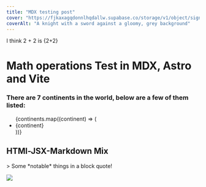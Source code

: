 ---
title: "MDX testing post"
cover: "https://fjkaxagqdonnlhqdallw.supabase.co/storage/v1/object/sign/images/darnc.jpg?token=eyJhbGciOiJIUzI1NiIsInR5cCI6IkpXVCJ9.eyJ1cmwiOiJpbWFnZXMvZGFybmMuanBnIiwiaWF0IjoxNjkyMjI0NTA2LCJleHAiOjE3MjM3NjA1MDZ9._OQSbY_IM8OVCptblSTT-YVxy0dL8xpsOStWsu82do4&t=2023-08-16T22%3A21%3A45.524Z"
coverAlt: "A knight with a sword against a gloomy, grey background"
---

I think 2 + 2 is {2+2}

# Math operations Test in MDX, Astro and Vite

### There are 7 continents in the world, below are a few of them listed:

<ul>
  {continents.map((continent) => (
    <li>{continent}</li>
  ))}
</ul>

## HTMl-JSX-Markdown Mix

<div>
  > Some *notable* things in a block quote!
</div>

<img src="https://fjkaxagqdonnlhqdallw.supabase.co/storage/v1/object/sign/images/darnc.jpg?token=eyJhbGciOiJIUzI1NiIsInR5cCI6IkpXVCJ9.eyJ1cmwiOiJpbWFnZXMvZGFybmMuanBnIiwiaWF0IjoxNjkyMjI0NTA2LCJleHAiOjE3MjM3NjA1MDZ9._OQSbY_IM8OVCptblSTT-YVxy0dL8xpsOStWsu82do4&t=2023-08-16T22%3A21%3A45.524Z"></img>
